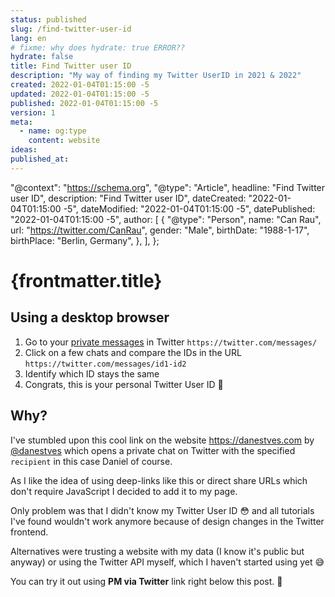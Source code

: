 ```yaml
---
status: published
slug: /find-twitter-user-id
lang: en
# fixme: why does hydrate: true ERROR??
hydrate: false
title: Find Twitter user ID
description: "My way of finding my Twitter UserID in 2021 & 2022"
created: 2022-01-04T01:15:00 -5
updated: 2022-01-04T01:15:00 -5
published: 2022-01-04T01:15:00 -5
version: 1
meta:
  - name: og:type
    content: website
ideas:
published_at:
---
```


  "@context": "https://schema.org",
  "@type": "Article",
  headline: "Find Twitter user ID",
  description: "Find Twitter user ID",
  dateCreated: "2022-01-04T01:15:00 -5",
  dateModified: "2022-01-04T01:15:00 -5",
  datePublished: "2022-01-04T01:15:00 -5",
  author: [
    {
      "@type": "Person",
      name: "Can Rau",
      url: "https://twitter.com/CanRau",
      gender: "Male",
      birthDate: "1988-1-17",
      birthPlace: "Berlin, Germany",
    },
  ],
};

# {frontmatter.title}

## Using a desktop browser

1. Go to your [private messages](https://twitter.com/messages/) in Twitter
   `https://twitter.com/messages/`
2. Click on a few chats and compare the IDs in the URL
   `https://twitter.com/messages/id1-id2`
3. Identify which ID stays the same
4. Congrats, this is your personal Twitter User ID 🥳

## Why?

I've stumbled upon this cool link on the website https://danestves.com by [@danestves](https://twitter.com/danestves) which opens a private chat on Twitter with the specified `recipient` in this case Daniel of course.

As I like the idea of using deep-links like this or direct share URLs which don't require JavaScript I decided to add it to my page.

Only problem was that I didn't know my Twitter User ID 😳 and all tutorials I've found wouldn't work anymore because of design changes in the Twitter frontend.

Alternatives were trusting a website with my data (I know it's public but anyway) or using the Twitter API myself, which I haven't started using yet 😅

You can try it out using **PM via Twitter** link right below this post. 💬
